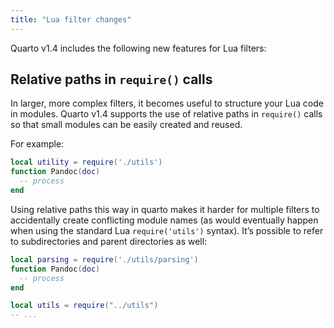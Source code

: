```yaml
---
title: "Lua filter changes"
---
```


Quarto v1.4 includes the following new features for Lua filters:

## Relative paths in `require()` calls

In larger, more complex filters, it becomes useful to structure your Lua code in modules.
Quarto v1.4 supports the use of relative paths in `require()` calls so that small modules
can be easily created and reused.

For example:

```.lua
local utility = require('./utils')
function Pandoc(doc)
  -- process 
end
```

Using relative paths this way in quarto makes it harder for multiple filters to accidentally
create conflicting module names (as would eventually happen when using the standard Lua
`require('utils')` syntax). It's possible to refer to subdirectories and parent directories as well:

```.lua
local parsing = require('./utils/parsing')
function Pandoc(doc)
  -- process 
end
```

```.lua
local utils = require("../utils")
-- ...
```

